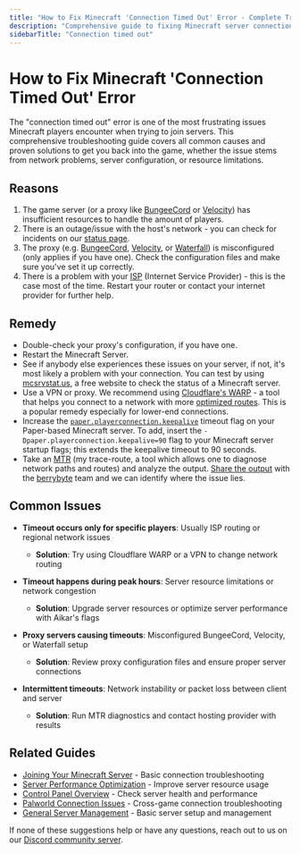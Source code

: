 ---
title: "How to Fix Minecraft 'Connection Timed Out' Error - Complete Troubleshooting Guide"
description: "Comprehensive guide to fixing Minecraft server connection timeout errors. Learn causes, solutions, and prevention methods for network connectivity issues, server resource problems, and ISP-related timeouts."
sidebarTitle: "Connection timed out"
---

# How to Fix Minecraft 'Connection Timed Out' Error

The "connection timed out" error is one of the most frustrating issues Minecraft players encounter when trying to join servers. This comprehensive troubleshooting guide covers all common causes and proven solutions to get you back into the game, whether the issue stems from network problems, server configuration, or resource limitations.

## Reasons

1. The game server (or a proxy like [BungeeCord](https://www.spigotmc.org/wiki/bungeecord/) or [Velocity](https://papermc.io/software/velocity)) has insufficient
   resources to handle the amount of players.
2. There is an outage/issue with the host's network - you can check for incidents on our
   [status page](https://status.berrybyte.net/).
3. The proxy (e.g. [BungeeCord](https://www.spigotmc.org/wiki/bungeecord/), [Velocity](https://papermc.io/software/velocity), or [Waterfall](https://papermc.io/software/waterfall)) is misconfigured (only applies if you
   have one). Check the configuration files and make sure you've set it up correctly.
4. There is a problem with your
   [ISP](https://en.wikipedia.org/wiki/Internet_service_provider) (Internet Service Provider) - this is the
   case most of the time. Restart your router or contact your internet provider for further help.

## Remedy

- Double-check your proxy's configuration, if you have one.
- Restart the Minecraft Server.
- See if anybody else experiences these issues on your server, if not, it's most
  likely a problem with your connection. You can test by using [mcsrvstat.us](https://mcsrvstat.us), a free website to check the status of a Minecraft server.
- Use a VPN or proxy. We recommend using [Cloudflare's WARP](https://1.1.1.1/) - a tool that helps you connect to a network with more [optimized routes](https://www.cloudflare.com/en-gb/learning/network-layer/what-is-routing/). This is a popular remedy especially for lower-end connections.
- Increase the [`paper.playerconnection.keepalive`](https://docs.papermc.io/paper/reference/system-properties#paperplayerconnectionkeepalive)
  timeout flag on your Paper-based Minecraft server. To add, insert the  `-Dpaper.playerconnection.keepalive=90` flag to your Minecraft server startup flags; this extends the keepalive timeout to 90 seconds.
- Take an [MTR](https://www.cloudflare.com/learning/network-layer/what-is-mtr/) (my trace-route, a tool which allows one to diagnose network paths and routes) and analyze the output. [Share the output](https://berrybyte.net/tickets) with the [berrybyte](https://berrybyte.net/) team and we can identify where the issue lies.


## Common Issues

- **Timeout occurs only for specific players**: Usually ISP routing or regional network issues
  - **Solution**: Try using Cloudflare WARP or a VPN to change network routing

- **Timeout happens during peak hours**: Server resource limitations or network congestion
  - **Solution**: Upgrade server resources or optimize server performance with Aikar's flags

- **Proxy servers causing timeouts**: Misconfigured BungeeCord, Velocity, or Waterfall setup
  - **Solution**: Review proxy configuration files and ensure proper server connections

- **Intermittent timeouts**: Network instability or packet loss between client and server
  - **Solution**: Run MTR diagnostics and contact hosting provider with results

## Related Guides

- [Joining Your Minecraft Server](/games/minecraft/join-server) - Basic connection troubleshooting
- [Server Performance Optimization](/games/minecraft/aikars-flags) - Improve server resource usage
- [Control Panel Overview](/panel/overview) - Check server health and performance
- [Palworld Connection Issues](/games/palworld/join-server) - Cross-game connection troubleshooting
- [General Server Management](/quickstart) - Basic server setup and management

If none of these suggestions help or have any questions, reach out to us on our [Discord community server](https://berrybyte.net/discord).